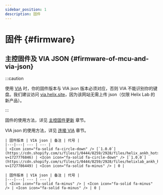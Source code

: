 ```yaml
---
sidebar_position: 1
description: 固件
---
```



# 固件 {#firmware}

## 主控固件及 VIA JSON {#firmware-of-mcu-and-via-json}

:::caution

使用 [VIA](/docs-ankh-r2/via/conect-via) 时，你的固件版本与 VIA json 版本必须对应，否则 VIA 不能识别你的键盘。我们建议访问 [via.helix.site](https://via.helix.site)，因为该网站无需上传 json（仅限 Helix Lab 的新产品）。

:::

固件的使用方法，详见 [主控固件更新](/docs-ankh-r2/firmware-update/mcu-firmware-update) 章节。

VIA json 的使用方法，详见 [连接 VIA](/docs-ankh-r2/via/conect-via) 章节。

<Tabs queryString="pcb-variant">
  <TabItem value="hotswap" label="热插拔" default>

    | 固件版本 | VIA json | 备注 | 代号 |
    |---|---| --- | --- |
    | <Icon icon="fa-solid fa-circle-down" /> [`1.0.0`](https://cdn.shopify.com/s/files/1/0444/8259/2928/files/helix_ankh_hotswap_1.0.0.bin?v=1727776846) | <Icon icon="fa-solid fa-circle-down" /> [`1.0.0`](https://cdn.shopify.com/s/files/1/0444/8259/2928/files/helixlab_ankh_hotswap_1.0.0.json.zip?v=1727786449) | <Icon icon="fa-solid fa-minus" /> | 0 |

  </TabItem>
  <TabItem value="soldered" label="焊接">
    
    | 固件版本 | VIA json | 备注 | 代号 |
    |---|---| --- | --- |
    | <Icon icon="fa-solid fa-minus" /> | <Icon icon="fa-solid fa-minus" /> | <Icon icon="fa-solid fa-minus" /> | 0 |

  </TabItem>
</Tabs>
